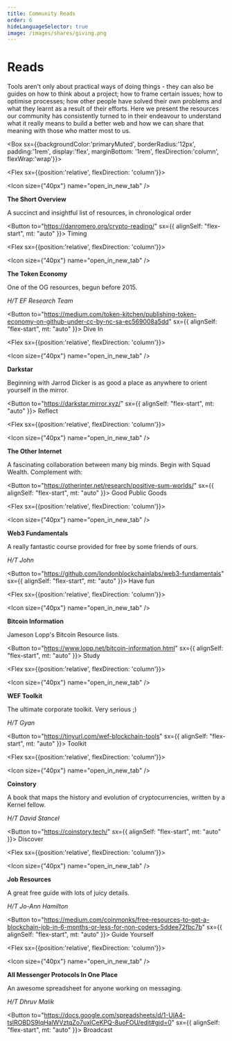 ```yaml
---
title: Community Reads
order: 6
hideLanguageSelector: true
image: /images/shares/giving.png
---
```


# Reads

Tools aren't only about practical ways of doing things - they can also be guides on how to think about a project; how to frame certain issues; how to optimise processes; how other people have solved their own problems and what they learnt as a result of their efforts. Here we present the resources our community has consistently turned to in their endeavour to understand what it really means to build a better web and how we can share that meaning with those who matter most to us.

<Box sx={{backgroundColor:'primaryMuted', borderRadius:'12px', padding:'1rem', display:'flex', marginBottom: '1rem', flexDirection:'column', flexWrap:'wrap'}}>

<Chocolate>

<Flex sx={{position:'relative', flexDirection: 'column'}}>

<Icon size={"40px"} name="open_in_new_tab" />

**The Short Overview**

A succinct and insightful list of resources, in chronological order

<Button to="https://danromero.org/crypto-reading/" sx={{ alignSelf: "flex-start", mt: "auto" }}>
    Timing
</Button>

</Flex>

<Flex sx={{position:'relative', flexDirection: 'column'}}>

<Icon size={"40px"} name="open_in_new_tab" />

**The Token Economy**

One of the OG resources, begun before 2015.

_H/T <Link to="https://www.reddit.com/r/ethereum/comments/o4unlp/ama_we_are_the_efs_research_team_pt_6_23_june_2021/">EF Research Team</Link>_

<Button to="https://medium.com/token-kitchen/publishing-token-economy-on-github-under-cc-by-nc-sa-ec569008a5dd" sx={{ alignSelf: "flex-start", mt: "auto" }}>
    Dive In
</Button>

</Flex>

<Flex sx={{position:'relative', flexDirection: 'column'}}>

<Icon size={"40px"} name="open_in_new_tab" />

**Darkstar**

Beginning with Jarrod Dicker is as good a place as anywhere to orient yourself in the mirror.

<Button to="https://darkstar.mirror.xyz/" sx={{ alignSelf: "flex-start", mt: "auto" }}>
    Reflect
</Button>

</Flex>

<Flex sx={{position:'relative', flexDirection: 'column'}}>

<Icon size={"40px"} name="open_in_new_tab" />

**The Other Internet**

A fascinating collaboration between many big minds. Begin with <Link to="https://otherinter.net/research/squad-wealth/">Squad Wealth</Link>. Complement with:

<Button to="https://otherinter.net/research/positive-sum-worlds/" sx={{ alignSelf: "flex-start", mt: "auto" }}>
    Good Public Goods
</Button>

</Flex>

<Flex sx={{position:'relative', flexDirection: 'column'}}>

<Icon size={"40px"} name="open_in_new_tab" />

**Web3 Fundamentals**

A really fantastic course provided for free by some friends of ours.

_H/T John_

<Button to="https://github.com/londonblockchainlabs/web3-fundamentals" sx={{ alignSelf: "flex-start", mt: "auto" }}>
    Have fun
</Button>

</Flex>

<Flex sx={{position:'relative', flexDirection: 'column'}}>

<Icon size={"40px"} name="open_in_new_tab" />

**Bitcoin Information**

Jameson Lopp's Bitcoin Resource lists.

<Button to="https://www.lopp.net/bitcoin-information.html" sx={{ alignSelf: "flex-start", mt: "auto" }}>
    Study
</Button>

</Flex>

<Flex sx={{position:'relative', flexDirection: 'column'}}>

<Icon size={"40px"} name="open_in_new_tab" />

**WEF Toolkit**

The ultimate corporate toolkit. Very serious ;)

_H/T Gyan_

<Button to="https://tinyurl.com/wef-blockchain-tools" sx={{ alignSelf: "flex-start", mt: "auto" }}>
    Toolkit
</Button>

</Flex>

<Flex sx={{position:'relative', flexDirection: 'column'}}>

<Icon size={"40px"} name="open_in_new_tab" />

**Coinstory**

A book that maps the history and evolution of cryptocurrencies, written by a Kernel fellow.

_H/T David Stancel_

<Button to="https://coinstory.tech/" sx={{ alignSelf: "flex-start", mt: "auto" }}>
    Discover
</Button>

</Flex>

<Flex sx={{position:'relative', flexDirection: 'column'}}>

<Icon size={"40px"} name="open_in_new_tab" />

**Job Resources**

A great free guide with lots of juicy details.

_H/T Jo-Ann Hamilton_

<Button to="https://medium.com/coinmonks/free-resources-to-get-a-blockchain-job-in-6-months-or-less-for-non-coders-5ddee72fbc7b" sx={{ alignSelf: "flex-start", mt: "auto" }}>
    Guide Yourself
</Button>

</Flex>

<Flex sx={{position:'relative', flexDirection: 'column'}}>

<Icon size={"40px"} name="open_in_new_tab" />

**All Messenger Protocols In One Place**

An awesome spreadsheet for anyone working on messaging.

_H/T Dhruv Malik_

<Button to="https://docs.google.com/spreadsheets/d/1-UlA4-tslROBDS9IqHalWVztqZo7uxlCeKPQ-8uoFOU/edit#gid=0" sx={{ alignSelf: "flex-start", mt: "auto" }}>
    Broadcast
</Button>

</Flex>

</Chocolate>

</Box>
